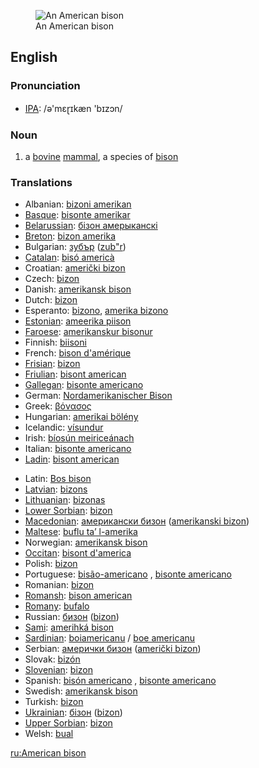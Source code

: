 [[Image:American bison k5680-1.jpg|thumb|An American bison]]
==English==
{{wikipedia}}
===Pronunciation===
*[[w:IPA|IPA]]: /ə'mɛɽɪkæn 'bɪzɔn/

===Noun===
{{en-noun}}
# a [[bovine]] [[mammal]], a species of [[bison]]

===Translations===
{{top}}
*Albanian: [[bizoni amerikan]]
*[[Basque]]: [[bisonte amerikar]]
*[[Belarussian]]: [[бiзон амерыканскi]]
*[[Breton]]: [[bizon amerika]]
*Bulgarian: [[зубър]] ([[zub"r]])
*[[Catalan]]: [[bisó americà]]
*Croatian: [[američki bizon]]
*Czech: [[bizon]]
*Danish: [[amerikansk bison]]
*Dutch: [[bizon]] {{m}}
*Esperanto: [[bizono]], [[amerika bizono]]
*[[Estonian]]: [[ameerika piison]]
*[[Faroese]]: [[amerikanskur bisonur]]
*Finnish: [[biisoni]]
*French: [[bison d'amérique]] {{m}}
*[[Frisian]]: [[bizon]]
*[[Friulian]]: [[bisont american]]
*[[Gallegan]]: [[bisonte americano]]
*German: [[Nordamerikanischer Bison]] {{m}}
*Greek: [[βόνασος]] '' ''
*Hungarian: [[amerikai bölény]]
*Icelandic: [[vísundur]]
*Irish: [[bíosún meiriceánach]]
*Italian: [[bisonte americano]] '' ''
*[[Ladin]]: [[bisont american]]
{{mid}}
*Latin: [[Bos bison]] '' ''
*[[Latvian]]: [[bizons]]
*[[Lithuanian]]: [[bizonas]]
*[[Lower Sorbian]]: [[bizon]]
*[[Macedonian]]: [[американски бизон]] ([[amerikanski bizon]])
*[[Maltese]]: [[buflu ta’ l-amerika]]
*Norwegian: [[amerikansk bison]]
*[[Occitan]]: [[bisont d'america]]
*Polish: [[bizon]] '' ''
*Portuguese: [[bisão-americano]] {{m}}, [[bisonte americano]]
*Romanian: [[bizon]]
*[[Romansh]]: [[bison american]]
*[[Romany]]: [[bufalo]] {{m}}
*Russian: [[бизон]] ([[bizon]]) '' ''
*[[Sami]]: [[amerihká bison]]
*[[Sardinian]]: [[boiamericanu]] / [[boe americanu]]
*Serbian: [[амерички бизон]] ([[američki bizon]])
*Slovak: [[bizón]]
*[[Slovenian]]: [[bizon]]
*Spanish: [[bisón americano]] {{m}}, [[bisonte americano]] {{m}}
*Swedish: [[amerikansk bison]]
*Turkish: [[bizon]]
*[[Ukrainian]]: [[бізон]] ([[bizon]])
*[[Upper Sorbian]]: [[bizon]]
*Welsh: [[bual]]
{{bottom}}

[[ru:American bison]]